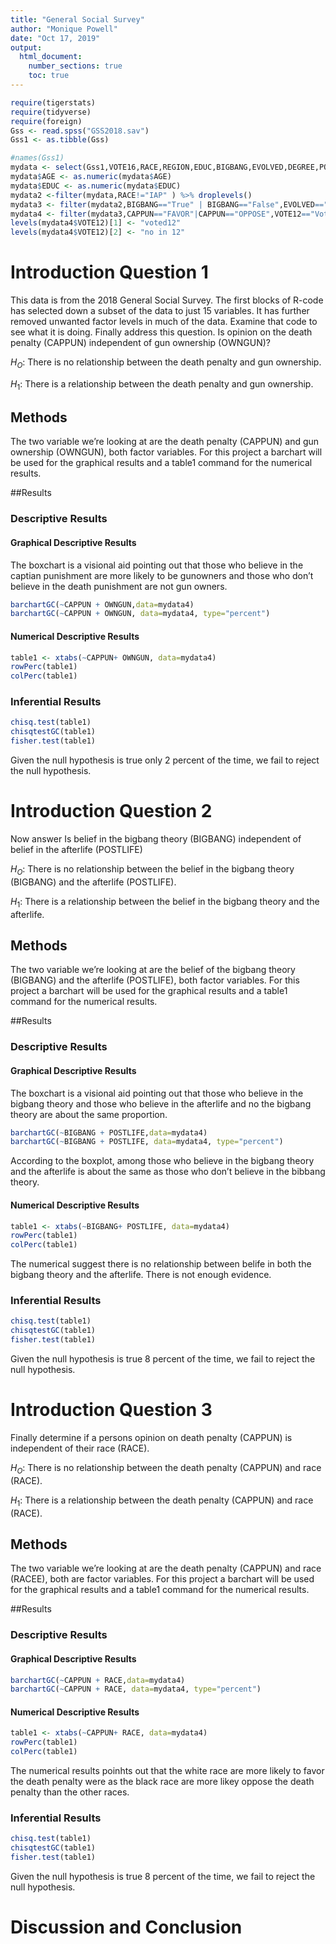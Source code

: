 ```yaml
---
title: "General Social Survey"
author: "Monique Powell"
date: "Oct 17, 2019"
output: 
  html_document:
    number_sections: true
    toc: true
---
```



```r
require(tigerstats)
require(tidyverse)
require(foreign)
Gss <- read.spss("GSS2018.sav")
Gss1 <- as.tibble(Gss)
```

```r
#names(Gss1)
mydata <- select(Gss1,VOTE16,RACE,REGION,EDUC,BIGBANG,EVOLVED,DEGREE,POSTLIFE,AGE,OWNGUN,CAPPUN,COURTS,POLVIEWS,VOTE12,GOD)
mydata$AGE <- as.numeric(mydata$AGE)
mydata$EDUC <- as.numeric(mydata$EDUC)
mydata2 <-filter(mydata,RACE!="IAP" ) %>% droplevels()
mydata3 <- filter(mydata2,BIGBANG=="True" | BIGBANG=="False",EVOLVED=="True"|EVOLVED=="False",POSTLIFE=="YES"|POSTLIFE=="NO",OWNGUN=="YES"|OWNGUN=="NO",COURTS=="TOO HARSH"|COURTS=="NOT HARSH ENOUGH"|COURTS=="ABOUT RIGHT") %>% droplevels()
mydata4 <- filter(mydata3,CAPPUN=="FAVOR"|CAPPUN=="OPPOSE",VOTE12=="Voted"|VOTE12=="Did not vote",VOTE16=="Voted"|VOTE16=="Did not vote") %>% droplevels()
levels(mydata4$VOTE12)[1] <- "voted12"
levels(mydata4$VOTE12)[2] <- "no in 12"

```



# Introduction Question 1

<!--In this section you explain what you are trying to show.  Where did the data come from?  What is the research or other question you are trying to answer?!-->

This data is from the 2018 General Social Survey. The first blocks of R-code has selected down a subset of the data to just 15 variables. It has further removed unwanted factor levels in much of the data. Examine that code to see what it is doing. Finally address this question.  Is opinion on the death penalty (CAPPUN) independent of gun ownership (OWNGUN)?

$H_O$: There is no relationship between the death penalty and gun ownership.

$H_1$: There is a relationship between the death penalty and gun ownership.

## Methods

<!--Decide on your methods:  use "variable analysis" or other appropriate descriptors.  Make sure to choose at least one graphical method and at least one numerical method.!-->

The two variable we're looking at are the death penalty (CAPPUN) and gun ownership (OWNGUN), both factor variables. For this project a barchart will be used for the graphical results and a table1 command for the numerical results.

##Results

<!--Divide this section into two sub-sections:  One for your descriptive  results and one for your inferential results.!-->

### Descriptive Results


#### Graphical Descriptive Results

The boxchart is a visional aid pointing out that those who believe in the captian punishment are more likely to be gunowners and those who don't believe in the death punishment are not gun owners. 


<!--Graphical results here.  Make sure to show your code.  Provide appropriate labels for axes, giving units if possible, and provide a good title for the graph, too.  Use the graphical results to describe the patterns if any that exist in the data as focused toward the research question!-->
```r
barchartGC(~CAPPUN + OWNGUN,data=mydata4)
barchartGC(~CAPPUN + OWNGUN, data=mydata4, type="percent")
```

#### Numerical Descriptive Results

<!--Numerical results go here. Use the numerical results to describe the patterns if any that exist in the data as focused toward the research question!-->

```r
table1 <- xtabs(~CAPPUN+ OWNGUN, data=mydata4)
rowPerc(table1)
colPerc(table1)
```

### Inferential Results

```r
chisq.test(table1)
chisqtestGC(table1)
fisher.test(table1)
```

<!--State hypothesis clearly.  Make sure your discussion of the inferential test covers all the aspects that the test output produces, such as test statistic, p-value etc.  Make a decision about the null hypothesis, explain the assumptions on which the selected test/procedure was based, and why the chosen procedure satisfys the assumptions and is appropriate to answer the research question!-->

Given the null hypothesis is true only 2 percent of the time, we fail to reject the null hypothesis.


# Introduction Question 2

<!--In this section you explain what you are trying to show.  Where did the data come from?  What is the research or other question you are trying to answer?!-->

Now answer Is belief in the bigbang theory (BIGBANG) independent of belief in the afterlife (POSTLIFE)


$H_O$: There is no relationship between the belief in the bigbang theory (BIGBANG) and the afterlife (POSTLIFE).

$H_1$: There is a relationship between the belief in the bigbang theory and the afterlife.

## Methods

<!--Decide on your methods:  use "variable analysis" or other appropriate descriptors.  Make sure to choose at least one graphical method and at least one numerical method.!-->


The two variable we're looking at are the belief of the bigbang theory (BIGBANG) and the afterlife (POSTLIFE), both factor variables. For this project a barchart will be used for the graphical results and a table1 command for the numerical results.


##Results

<!--Divide this section into two sub-sections:  One for your descriptive  results and one for your inferential results.!-->

### Descriptive Results


#### Graphical Descriptive Results

The boxchart is a visional aid pointing out that those who believe in the bigbang theory and those who believe in the afterlife and no the bigbang theory are about the same proportion.


```r
barchartGC(~BIGBANG + POSTLIFE,data=mydata4)
barchartGC(~BIGBANG + POSTLIFE, data=mydata4, type="percent")
```

<!--Graphical results here.  Make sure to show your code.  Provide appropriate labels for axes, giving units if possible, and provide a good title for the graph, too.  Use the graphical results to describe the patterns if any that exist in the data as focused toward the research question!-->


According to the boxplot, among those who believe in the bigbang theory and the afterlife is about the same as those who don't believe in  the bibbang theory.


#### Numerical Descriptive Results


```r
table1 <- xtabs(~BIGBANG+ POSTLIFE, data=mydata4)
rowPerc(table1)
colPerc(table1)
```


The numerical suggest there is no relationship between belife in both the bigbang theory and the afterlife. There is not enough evidence.


<!--Numerical results go here. Use the numerical results to describe the patterns if any that exist in the data as focused toward the research question!-->

### Inferential Results

```r
chisq.test(table1)
chisqtestGC(table1)
fisher.test(table1)
```


<!--State hypothesis clearly.  Make sure your discussion of the inferential test covers all the aspects that the test output produces, such as test statistic, p-value etc.  Make a decision about the null hypothesis, explain the assumptions on which the selected test/procedure was based, and why the chosen procedure satisfys the assumptions and is appropriate to answer the research question!-->

Given the null hypothesis is true 8 percent of the time, we fail to reject the null hypothesis.


# Introduction Question 3

<!--In this section you explain what you are trying to show.  Where did the data come from?  What is the research or other question you are trying to answer?!-->


Finally determine if a persons opinion on death penalty (CAPPUN) is independent of their race (RACE).


$H_O$: There is no relationship between the death penalty (CAPPUN) and race (RACE).

$H_1$: There is a relationship between the death penalty (CAPPUN) and race (RACE).


## Methods

<!--Decide on your methods:  use "variable analysis" or other appropriate descriptors.  Make sure to choose at least one graphical method and at least one numerical method.!-->


The two variable we're looking at are the death penalty (CAPPUN) and race (RACEE), both are factor variables. For this project a barchart will be used for the graphical results and a table1 command for the numerical results.


##Results

<!--Divide this section into two sub-sections:  One for your descriptive  results and one for your inferential results.!-->

### Descriptive Results

#### Graphical Descriptive Results


```r
barchartGC(~CAPPUN + RACE,data=mydata4)
barchartGC(~CAPPUN + RACE, data=mydata4, type="percent")
```

<!--Graphical results here.  Make sure to show your code.  Provide appropriate labels for axes, giving units if possible, and provide a good title for the graph, too.  Use the graphical results to describe the patterns if any that exist in the data as focused toward the research question!-->

#### Numerical Descriptive Results


```r
table1 <- xtabs(~CAPPUN+ RACE, data=mydata4)
rowPerc(table1)
colPerc(table1)
```

<!--Numerical results go here. Use the numerical results to describe the patterns if any that exist in the data as focused toward the research question!-->


The numerical results poinhts out that the white race are more likely to favor  the death penalty were as the black race are more likey oppose the death penalty than the other races.


### Inferential Results

```r
chisq.test(table1)
chisqtestGC(table1)
fisher.test(table1)
```

<!--State hypothesis clearly.  Make sure your discussion of the inferential test covers all the aspects that the test output produces, such as test statistic, p-value etc.  Make a decision about the null hypothesis, explain the assumptions on which the selected test/procedure was based, and why the chosen procedure satisfys the assumptions and is appropriate to answer the research question!-->

Given the null hypothesis is true 8 percent of the time, we fail to reject the null hypothesis.

# Discussion and Conclusion

<!--Discussion and conclusion here.  If you found a relationship be sure to consider whether the relationship occurs because one of the variavbles causes the other, or whether they perhasps are related for some other reason.  Watch the chapter 6 videos from the GeorgeTown videos collection.!-->

